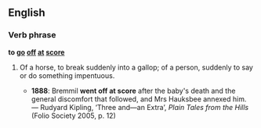 ==English==
===Verb phrase===
'''to [[go]] [[off]] [[at]] [[score]]'''

# {{idiom}} Of a horse, to break suddenly into a gallop; of a person, suddenly to say or do something impentuous.
#*'''1888''': Bremmil '''went off at score''' after the baby's death and the general discomfort that followed, and Mrs Hauksbee annexed him. — Rudyard Kipling, ‘Three and—an Extra’, ''Plain Tales from the Hills'' (Folio Society 2005, p. 12)